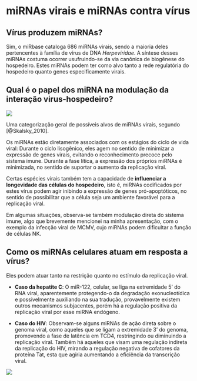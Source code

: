 # miRNAs virais e miRNAs contra vírus

## Vírus produzem miRNAs?

Sim, o miRbase cataloga 686 miRNAs virais, sendo a maioria deles pertencentes à família de vírus de DNA *Herpeviridae*. 
A síntese desses miRNAs costuma ocorrer usufruindo-se da via canônica de biogênese do hospedeiro. Estes miRNAs podem ter como alvo tanto a rede regulatória do hospedeiro quanto genes especificamente virais.

## Qual é o papel dos miRNA na modulação da interação virus-hospedeiro?

![](./pics/viruscategorias.jpg)

Uma categorização geral de possíveis alvos de miRNAs virais, segundo [@Skalsky_2010].

Os miRNAs estão diretamente associados com os estágios do ciclo de vida viral: Durante o ciclo lisogênico, eles agem no sentido de minimizar a expressão de genes virais, evitando o reconhecimento precoce pelo sistema imune. Durante a fase lítica, a expressão dos próprios miRNAs é minimizada, no sentido de suportar o aumento da replicação viral.

Certas espécies virais também tem a capacidade de **influenciar a longevidade das células do hospedeiro**, isto é, miRNAs codificados por estes vírus podem agir inibindo a expressão de genes pró-apoptóticos, no sentido de possibilitar que a célula seja um ambiente favorável para a replicação viral.

Em algumas situações, observa-se também modulação direta do sistema imune, algo que brevemente mencionei na minha apresentação, com o exemplo da infecção viral de MCMV, cujo miRNAs podem dificultar a função de células NK.

## Como os miRNAs celulares atuam em resposta a vírus?

Eles podem atuar tanto na restrição quanto no estímulo da replicação viral. 

* **Caso da hepatite C**: O miR-122, celular, se liga na extremidade 5' do RNA viral, aparentemente protegendo-o da degradação exonucleotídica e possivelmente auxiliando na sua tradução, provavelmente existem outros mecanismos subjacentes, porém há a regulação positiva da replicação viral por esse miRNA endógeno.

* **Caso do HIV**: Observam-se alguns miRNAs de ação direta sobre o genoma viral, como aqueles que se ligam a extremidade 3' do genoma, promovendo a fase de latência em TCD4, restringindo ou diminuindo a replicação viral. Também há aqueles que visam uma regulação indireta da replicação do HIV, mirando a regulação negativa de cofatores da proteína Tat, esta que agiria aumentando a eficiência da transcrição viral.

![](./pics/mirhiv.png)
